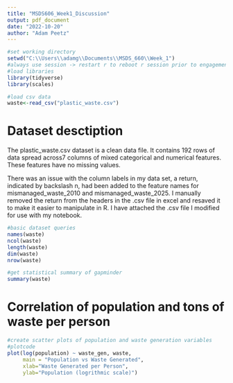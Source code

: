 ---
title: "MSDS606_Week1_Discussion"
output: pdf_document
date: "2022-10-20"
author: "Adam Peetz"
---

```{r setup and libraries}
#set working directory
setwd("C:\\Users\\adamg\\Documents\\MSDS_660\\Week_1")
#always use session -> restart r to reboot r session prior to engagement
#load libraries
library(tidyverse)
library(scales)
```
```{r load dataset}
#load csv data
waste<-read_csv("plastic_waste.csv")
```

# Dataset desctiption

The plastic_waste.csv dataset is a clean data file. It contains 192 rows of data spread across7 columns of mixed categorical and numerical features. These features have no missing values. <br>

There was an issue with the column labels in my data set, a return, indicated by backslash n, had been added to the feature names for mismanaged_waste_2010 and mismanaged_waste_2025. I manually removed the return from the headers in the .csv file in excel and resaved it to make it easier to manipulate in R. I have attached the .csv file I modified for use with my notebook. 
```{r}
#basic dataset queries
names(waste)
ncol(waste)
length(waste)
dim(waste)
nrow(waste)

#get statistical summary of gapminder
summary(waste)
```

# Correlation of population and tons of waste per person


```{r}
#create scatter plots of population and waste generation variables
#plotcode
plot(log(population) ~ waste_gen, waste, 
     main = "Population vs Waste Generated",
     xlab="Waste Generated per Person",
     ylab="Population (logrithmic scale)")
```


